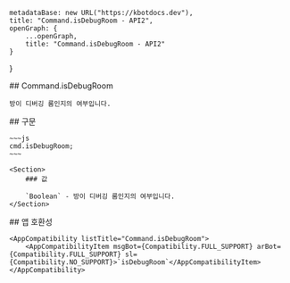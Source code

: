 
    metadataBase: new URL("https://kbotdocs.dev"),
    title: "Command.isDebugRoom - API2",
    openGraph: {
        ...openGraph,
        title: "Command.isDebugRoom - API2"
    }
}

<Section>
    ## Command.isDebugRoom

    방이 디버깅 룸인지의 여부입니다.
</Section>
<Section>
    ## 구문

    ~~~js
    cmd.isDebugRoom;
    ~~~

    <Section>
        ### 값

        `Boolean` - 방이 디버깅 룸인지의 여부입니다.
    </Section>
</Section>
<Section>
    ## 앱 호환성

    <AppCompatibility listTitle="Command.isDebugRoom">
        <AppCompatibilityItem msgBot={Compatibility.FULL_SUPPORT} arBot={Compatibility.FULL_SUPPORT} sl={Compatibility.NO_SUPPORT}>`isDebugRoom`</AppCompatibilityItem>
    </AppCompatibility>
</Section>